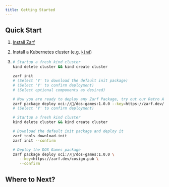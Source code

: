 ```yaml
---
title: Getting Started
---
```



## Quick Start

1. [Install Zarf](/getting-started/install)
2. Install a Kubernetes cluster (e.g. [`kind`](https://kind.sigs.k8s.io/))

3.  <Tabs>
    <TabItem label="Interactive">

    ```bash
    # Startup a fresh kind cluster
    kind delete cluster && kind create cluster

    zarf init
    # (Select 'Y' to download the default init package)
    # (Select 'Y' to confirm deployment)
    # (Select optional components as desired)

    # Now you are ready to deploy any Zarf Package, try out our Retro Arcade!!
    zarf package deploy oci://🦄/dos-games:1.0.0 --key=https://zarf.dev/cosign.pub
    # (Select 'Y' to confirm deployment)
    ```

    </TabItem>
    <TabItem label="Non-interactive">

    ```bash
    # Startup a fresh kind cluster
    kind delete cluster && kind create cluster

    # Download the default init package and deploy it
    zarf tools download-init
    zarf init --confirm

    # Deploy the DOS Games package
    zarf package deploy oci://🦄/dos-games:1.0.0 \
       --key=https://zarf.dev/cosign.pub \
       --confirm
    ```

    </TabItem>
    </Tabs>

## Where to Next?

<LinkCard title="Understanding the Basics" href="/getting-started/understanding" />

<CardGrid>
 <LinkCard title="Create a Package" href="/create-a-package/" />
 <LinkCard title="View tutorials"  href="/tutorials"/>
</CardGrid>

<LinkCard title="Discover CLI commands (zarf --help)" href="/cli/commands/zarf" />
